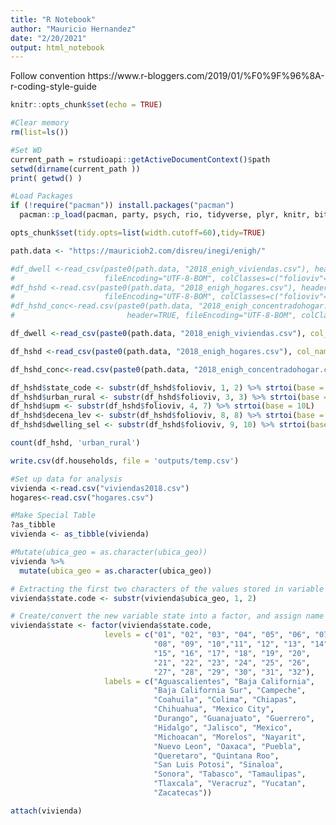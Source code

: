 ```yaml
---
title: "R Notebook"
author: "Mauricio Hernandez"
date: "2/20/2021"
output: html_notebook
---
```


Follow convention https://www.r-bloggers.com/2019/01/%F0%9F%96%8A-r-coding-style-guide

```r
knitr::opts_chunk$set(echo = TRUE)

#Clear memory
rm(list=ls())

#Set WD
current_path = rstudioapi::getActiveDocumentContext()$path 
setwd(dirname(current_path ))
print( getwd() )

#Load Packages
if (!require("pacman")) install.packages("pacman")
  pacman::p_load(pacman, party, psych, rio, tidyverse, plyr, knitr, bit64,forcats)

opts_chunk$set(tidy.opts=list(width.cutoff=60),tidy=TRUE)
```


```r
path.data <- "https://mauricioh2.com/disreu/inegi/enigh/"

#df_dwell <-read_csv(paste0(path.data, "2018_enigh_viviendas.csv"), header=TRUE, 
#                    fileEncoding="UTF-8-BOM", colClasses=c("folioviv"="character"))
#df_hshd <-read.csv(paste0(path.data, "2018_enigh_hogares.csv"), header=TRUE, 
#                    fileEncoding="UTF-8-BOM", colClasses=c("folioviv"="character"))
#df_hshd_conc<-read.csv(paste0(path.data, "2018_enigh_concentradohogar.csv"), 
#                         header=TRUE, fileEncoding="UTF-8-BOM", colClasses=c("folioviv"="character"))

df_dwell <-read_csv(paste0(path.data, "2018_enigh_viviendas.csv"), col_names = TRUE, col_types=c("folioviv"="c", 'estufa_chi'='i'), na ='&')

df_hshd <-read_csv(paste0(path.data, "2018_enigh_hogares.csv"), col_names = TRUE, col_types=c("folioviv"="c", 'anio_carret'='i', 'anio_otro'='i', 'trab_come' ='i', 'huesp_come'='i' ), na ='&')

df_hshd_conc<-read.csv(paste0(path.data, "2018_enigh_concentradohogar.csv"), col_types=c("folioviv"="c"), na ='&', fileEncoding="UTF-8-BOM")
```



```r
df_hshd$state_code <- substr(df_hshd$folioviv, 1, 2) %>% strtoi(base = 10L)
df_hshd$urban_rural <- substr(df_hshd$folioviv, 3, 3) %>% strtoi(base = 10L)
df_hshd$upm <- substr(df_hshd$folioviv, 4, 7) %>% strtoi(base = 10L)
df_hshd$decena_lev <- substr(df_hshd$folioviv, 8, 8) %>% strtoi(base = 10L)
df_hshd$dwelling_sel <- substr(df_hshd$folioviv, 9, 10) %>% strtoi(base = 0L)
```


```r
count(df_hshd, 'urban_rural')
```

```r
write.csv(df.households, file = 'outputs/temp.csv')
```


```r

#Set up data for analysis
vivienda <-read.csv("viviendas2018.csv")
hogares<-read.csv("hogares.csv")

#Make Special Table
?as_tibble
vivienda <- as_tibble(vivienda) 

#Mutate(ubica_geo = as.character(ubica_geo))
vivienda %>%
  mutate(ubica_geo = as.character(ubica_geo))

# Extracting the first two characters of the values stored in variable ubica_geo, which correspond to the state:
vivienda$state.code <- substr(vivienda$ubica_geo, 1, 2)

# Create/convert the new variable state into a factor, and assign name of the state as label
vivienda$state <- factor(vivienda$state.code, 
                     levels = c("01", "02", "03", "04", "05", "06", "07", 
                                "08", "09", "10","11", "12", "13", "14", 
                                "15", "16", "17", "18", "19", "20", 
                                "21", "22", "23", "24", "25", "26", 
                                "27", "28", "29", "30", "31", "32"),
                     labels = c("Aguascalientes", "Baja California", 
                                "Baja California Sur", "Campeche", 
                                "Coahuila", "Colima", "Chiapas", 
                                "Chihuahua", "Mexico City", 
                                "Durango", "Guanajuato", "Guerrero", 
                                "Hidalgo", "Jalisco", "Mexico", 
                                "Michoacan", "Morelos", "Nayarit", 
                                "Nuevo Leon", "Oaxaca", "Puebla", 
                                "Queretaro", "Quintana Roo", 
                                "San Luis Potosi", "Sinaloa", 
                                "Sonora", "Tabasco", "Tamaulipas", 
                                "Tlaxcala", "Veracruz", "Yucatan", 
                                "Zacatecas"))

attach(vivienda)

```
